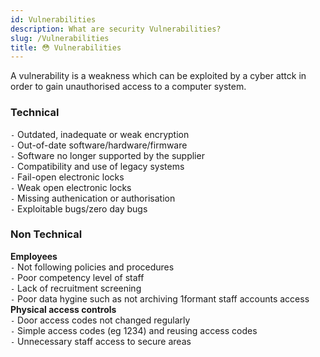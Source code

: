 ```yaml
---
id: Vulnerabilities
description: What are security Vulnerabilities?
slug: /Vulnerabilities
title: 😳 Vulnerabilities
---
```


<p className="grey">A vulnerability is a weakness which can be exploited by a cyber attck in order to gain unauthorised access to a computer system.</p>

### Technical

` - ` Outdated, inadequate or weak encryption <br />
` - ` Out-of-date software/hardware/firmware  <br />
` - ` Software no longer supported by the supplier  <br />
` - ` Compatibility and use of legacy systems  <br />
` - ` Fail-open electronic locks  <br />
` - ` Weak open electronic locks <br />
` - ` Missing authenication or authorisation  <br />
` - ` Exploitable bugs/zero day bugs  <br />

### Non Technical
**Employees**  <br />
` - ` Not following policies and procedures <br />
` - ` Poor competency level of staff <br />
` - ` Lack of recruitment screening <br />
` - ` Poor data hygine such as not archiving 1formant staff accounts access <br />
**Physical access controls** <br />
` - ` Door access codes not changed regularly <br />
` - ` Simple access codes (eg 1234) and reusing access codes <br />
` - ` Unnecessary staff access to secure areas <br />